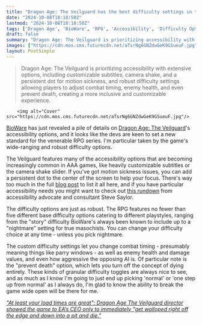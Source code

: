 ```yaml
---
title: "Dragon Age: The Veilguard has the best difficulty settings in the series and it's not close – like a 'prevent death' option or an irreversible 'nightmare' mode"
date: "2024-10-08T18:18:50Z"
lastmod: "2024-10-08T18:18:50Z"
tags: ['Dragon Age', 'BioWare', 'RPG', 'Accessibility', 'Difficulty Options']
draft: false
summary: "Dragon Age: The Veilguard is prioritizing accessibility with extensive options, including customizable subtitles, camera shake, and a persistent dot for motion sickness, and robust difficulty settings allowing players to adjust combat timing, enemy health, and even prevent death, creating a more inclusive and customizable experience."
images: ["https://cdn.mos.cms.futurecdn.net/aTsrNg6GNZdwGeK9GSueuF.jpg"]
layout: PostSimple
---
```

> Dragon Age: The Veilguard is prioritizing accessibility with extensive options, including customizable subtitles, camera shake, and a persistent dot for motion sickness, and robust difficulty settings allowing players to adjust combat timing, enemy health, and even prevent death, creating a more inclusive and customizable experience.


        <img alt="Cover" src="https://cdn.mos.cms.futurecdn.net/aTsrNg6GNZdwGeK9GSueuF.jpg"/>
        
[BioWare](https://www.gamesradar.com/tag/bioware/) has just revealed a pile of details on [Dragon Age: The Veilguard](https://www.gamesradar.com/dragon-age-4-confirmed-release-date-solas-wishlist-news/)'s accessibility options, and it looks like the devs are keen to set a new standard for the venerable RPG series. I'm particular taken by the game's wide-ranging and robust difficulty options.

The Veilguard features many of the accessibility options that are becoming increasingly common in AAA games, like heavily customizable subtitles or the camera shake slider. If you've got motion sickness issues, you can add a persistent dot to the center of the screen to help your focus. There's way too much in the full [blog post](https://www.ea.com/games/dragon-age/dragon-age-the-veilguard/news/accessibility-spotlight) to list it all here, and if you have particular accessibility needs you might want to check out [this rundown](https://www.ea.com/games/dragon-age/dragon-age-the-veilguard/news/accessibility-spotlight) from accessibility advocate and consultant Steve Saylor.

The difficulty options are just as robust. The RPG features no fewer than five different base difficulty options catering to different playstyles, ranging from the "story" difficulty BioWare's always been known to include up to a "nightmare" setting for true masochists. You can change your difficulty choice at any time - unless you pick nightmare.

The custom difficulty settings let you change combat timing - presumably meaning things like parry windows - as well as enemy health and damage values, and even how aggressive the opposing AI is. Of particular note is the "prevent death" option, which lets you turn off the concept of dying entirely. These kinds of granular difficulty toggles are always nice to see, and as much as I know I'm going to just end up picking 'normal' or 'one step up from normal' as I always do, I'm glad to know the ability to break the game wide open will be there for me.

[<em>"At least your load times are great": Dragon Age The Veilguard director showed the game to EA’s CEO only to immediately "get walloped right off the edge and down into a pit and die."</em>](https://www.gamesradar.com/games/dragon-age/at-least-your-load-times-are-great-dragon-age-the-veilguard-director-showed-the-game-to-eas-ceo-only-to-immediately-get-walloped-right-off-the-edge-and-down-into-a-pit-and-die/)
        